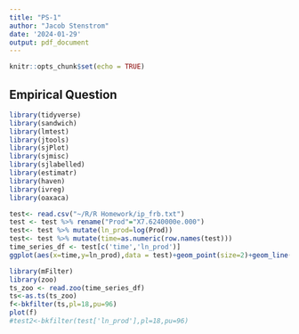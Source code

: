```yaml
---
title: "PS-1"
author: "Jacob Stenstrom"
date: '2024-01-29'
output: pdf_document
---
```


```r
knitr::opts_chunk$set(echo = TRUE)
```

## Empirical Question

```r
library(tidyverse)
library(sandwich)
library(lmtest)
library(jtools)
library(sjPlot)
library(sjmisc)
library(sjlabelled)
library(estimatr)
library(haven)
library(ivreg)
library(oaxaca)

test<- read.csv("~/R/R Homework/ip_frb.txt")
test <- test %>% rename("Prod"="X7.6240000e.000")
test<- test %>% mutate(ln_prod=log(Prod))
test<- test %>% mutate(time=as.numeric(row.names(test)))
time_series_df <- test[c('time','ln_prod')]
ggplot(aes(x=time,y=ln_prod),data = test)+geom_point(size=2)+geom_line(color="red")

library(mFilter)
library(zoo)
ts_zoo <- read.zoo(time_series_df)
ts<-as.ts(ts_zoo)
f<-bkfilter(ts,pl=18,pu=96)
plot(f)
#test2<-bkfilter(test['ln_prod'],pl=18,pu=96)

```

